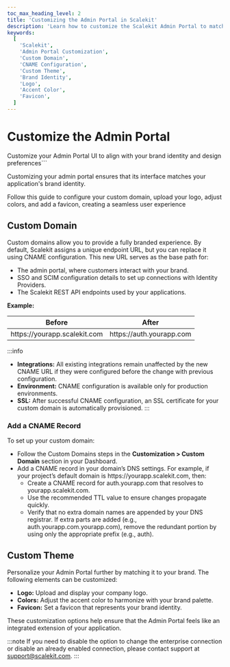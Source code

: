 ```yaml
---
toc_max_heading_level: 2
title: 'Customizing the Admin Portal in Scalekit'
description: 'Learn how to customize the Scalekit Admin Portal to match your brand identity. This guide covers setting up a custom domain, updating the logo, colors, and favicon to create a cohesive user experience.'
keywords:
  [
    'Scalekit',
    'Admin Portal Customization',
    'Custom Domain',
    'CNAME Configuration',
    'Custom Theme',
    'Brand Identity',
    'Logo',
    'Accent Color',
    'Favicon',
  ]
---
```


# Customize the Admin Portal

<Subtitle>
Customize your Admin Portal UI to align with your brand identity and design preferences```
</Subtitle>

Customizing your admin portal ensures that its interface matches your application's brand identity.

Follow this guide to configure your custom domain, upload your logo, adjust colors, and add a favicon, creating a seamless user experience

## Custom Domain

Custom domains allow you to provide a fully branded experience. By default, Scalekit assigns a unique endpoint URL, but you can replace it using CNAME configuration. This new URL serves as the base path for:

- The admin portal, where customers interact with your brand.
- SSO and SCIM configuration details to set up connections with Identity Providers.
- The Scalekit REST API endpoints used by your applications.

**Example:**

| Before                                                               | After                                                           |
| -------------------------------------------------------------------- | --------------------------------------------------------------- |
| <SimpleCode>https:<span></span>//yourapp.scalekit.com</SimpleCode>                | <SimpleCode>https:<span></span>//auth.yourapp.com</SimpleCode>                |

:::info
- **Integrations:** All existing integrations remain unaffected by the new CNAME URL if they were configured before the change with previous configuration.
- **Environment:** CNAME configuration is available only for production environments.
- **SSL:** After successful CNAME configuration, an SSL certificate for your custom domain is automatically provisioned.
:::

### Add a CNAME Record

To set up your custom domain:

- Follow the Custom Domains steps in the **Customization > Custom Domain** section in your Dashboard.
- Add a CNAME record in your domain’s DNS settings. For example, if your project’s default domain is <SimpleCode>https:<span></span>//yourapp.scalekit.com</SimpleCode>, then:
  - Create a CNAME record for <SimpleCode>auth.yourapp.com</SimpleCode> that resolves to <SimpleCode>yourapp.scalekit.com</SimpleCode>.
  - Use the recommended TTL value to ensure changes propagate quickly.
  - Verify that no extra domain names are appended by your DNS registrar. If extra parts are added (e.g., <SimpleCode>auth.yourapp.com.yourapp.com</SimpleCode>), remove the redundant portion by using only the appropriate prefix (e.g., <SimpleCode>auth</SimpleCode>).

## Custom Theme

Personalize your Admin Portal further by matching it to your brand. The following elements can be customized:

- **Logo:** Upload and display your company logo.
- **Colors:** Adjust the accent color to harmonize with your brand palette.
- **Favicon:** Set a favicon that represents your brand identity.

These customization options help ensure that the Admin Portal feels like an integrated extension of your application.

:::note
If you need to disable the option to change the enterprise connection or disable an already enabled connection, please contact support at support@scalekit.com.
:::
